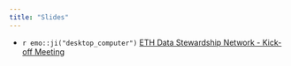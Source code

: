 ```yaml
---
title: "Slides"
---
```

<script defer data-domain="global-health-engineering.github.io/website" src="https://plausible.io/js/script.js"></script>

- `r emo::ji("desktop_computer")` [ETH Data Stewardship Network - Kick-off Meeting](/slides/eth-dsn-meeting-01.html) 